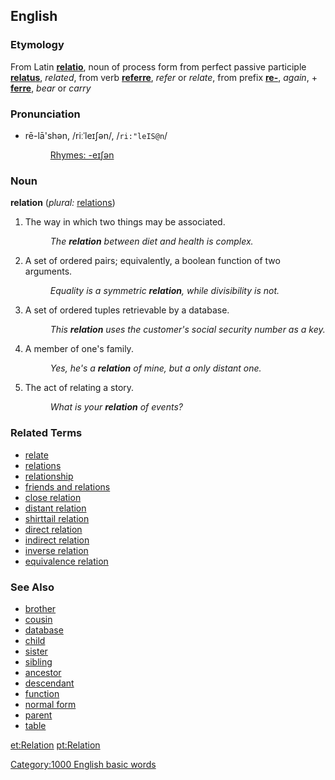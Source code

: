 ==English==

===Etymology===
From Latin '''[[relatio]]''', noun of process form from perfect passive participle '''[[relatus]]''', ''related'', from verb '''[[referre]]''', ''refer'' or ''relate'', from prefix '''[[re-]]''', ''again'', + '''[[ferre]]''', ''bear'' or ''carry''

=== Pronunciation ===
*rē-lā'shən, /riːˈleɪʃən/, /<tt>ri:"leIS@n</tt>/
*:[[Rhymes:English:-eɪʃən|Rhymes: -eɪʃən]]

===Noun===
'''relation'''  (''plural:'' [[relations]])
# The way in which two things may be associated.
#: ''The '''relation''' between diet and health is complex.''
# {{mathematics}} A set of ordered pairs; equivalently, a boolean function of two arguments.
#: ''Equality is a symmetric '''relation''', while divisibility is not.''
# {{databases}} A set of ordered tuples retrievable by a database.
#: ''This '''relation''' uses the customer's social security number as a key.''
# A member of one's family.
#: ''Yes, he's a '''relation''' of mine, but a only distant one.''
# The act of relating a story.
#: ''What is your '''relation''' of events?''

===Related Terms===
*[[relate]]
*[[relations]]
*[[relationship]]
*[[friends and relations]]
*[[close relation]]
*[[distant relation]]
*[[shirttail relation]]
*[[direct relation]]
*[[indirect relation]]
*[[inverse relation]]
*[[equivalence relation]]

===See Also===
*[[brother]]
*[[cousin]]
*[[database]]
*[[child]]
*[[sister]]
*[[sibling]]
*[[ancestor]]
*[[descendant]]
*[[function]]
*[[normal form]]
*[[parent]]
*[[table]]

[[Category:1000 English basic words]]

[[et:Relation]]
[[pt:Relation]]